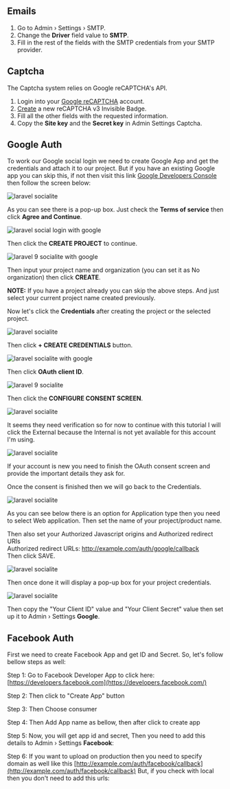 ## Emails

1.  Go to Admin › Settings › SMTP.
2.  Change the **Driver** field value to **SMTP**.
3.  Fill in the rest of the fields with the SMTP credentials from your SMTP provider.

## Captcha

The Captcha system relies on Google reCAPTCHA's API.

1.  Login into your [Google reCAPTCHA](https://www.google.com/recaptcha/admin/create) account.
2.  [Create](https://www.google.com/recaptcha/admin/create) a new reCAPTCHA v3 Invisible Badge.
3.  Fill all the other fields with the requested information.
4.  Copy the **Site key** and the **Secret key** in Admin Settings Captcha.

## Google Auth

To work our Google social login we need to create Google App and get the credentials and attach it to our project. But if you have an existing Google app you can skip this, if not then visit this link [Google Developers Console](http://console.developers.google.com/) then follow the screen below:

![laravel socialite](https://ecn-storage.s3.us-west-2.amazonaws.com/articles/laravel-9-socialite-login-with-google-complete-tutorial-rmZ1FRyz24x980.webp?ctm=1653147229)

As you can see there is a pop-up box. Just check the **Terms of service** then click **Agree and Continue**.

![laravel social login with google](https://ecn-storage.s3.us-west-2.amazonaws.com/articles/laravel-9-socialite-login-with-google-complete-tutorial-BwJipqsNb1x980.webp?ctm=1653147385)

Then click the **CREATE PROJECT** to continue.

![laravel 9 socialite with google](https://ecn-storage.s3.us-west-2.amazonaws.com/articles/laravel-9-socialite-login-with-google-complete-tutorial-CkqRTRYq4Fx980.webp?ctm=1653147453)

Then input your project name and organization (you can set it as No organization) then click **CREATE**.

**NOTE:** If you have a project already you can skip the above steps. And just select your current project name created previously.

Now let's click the **Credentials** after creating the project or the selected project.

![laravel socialite](https://ecn-storage.s3.us-west-2.amazonaws.com/articles/laravel-9-socialite-login-with-google-complete-tutorial-a2J60IyXsex980.webp?ctm=1653147703)

Then click **\+ CREATE CREDENTIALS** button.

![laravel socialite with google](https://ecn-storage.s3.us-west-2.amazonaws.com/articles/laravel-9-socialite-login-with-google-complete-tutorial-1VlP9voAxrx980.webp?ctm=1653147760)

Then click **OAuth client ID**.

![laravel 9 socialite](https://ecn-storage.s3.us-west-2.amazonaws.com/articles/laravel-9-socialite-login-with-google-complete-tutorial-3xNNLH4oGEx980.webp?ctm=1653147841)

Then click the **CONFIGURE CONSENT SCREEN**.

![laravel socialite](https://ecn-storage.s3.us-west-2.amazonaws.com/articles/laravel-9-socialite-login-with-google-complete-tutorial-mxYA76oM5Dx980.webp?ctm=1653147972)

It seems they need verification so for now to continue with this tutorial I will click the External because the Internal is not yet available for this account I'm using.

![laravel socialite](https://ecn-storage.s3.us-west-2.amazonaws.com/articles/laravel-9-socialite-login-with-google-complete-tutorial-wvDHlnDtL4x980.webp?ctm=1653148413)

If your account is new you need to finish the OAuth consent screen and provide the important details they ask for.

Once the consent is finished then we will go back to the Credentials.

![laravel socialite](https://ecn-storage.s3.us-west-2.amazonaws.com/articles/laravel-9-socialite-login-with-google-complete-tutorial-sE8aJZu30Yx980.webp?ctm=1653148610)

As you can see below there is an option for Application type then you need to select Web application. Then set the name of your project/product name.

Then also set your Authorized Javascript origins and Authorized redirect URIs  
Authorized redirect URLs: http://example.com/auth/google/callback  
Then click SAVE.

![laravel socialite](https://ecn-storage.s3.us-west-2.amazonaws.com/articles/laravel-9-socialite-login-with-google-complete-tutorial-5oxR92BYsTx980.webp?ctm=1653148886)

Then once done it will display a pop-up box for your project credentials.

![laravel socialite](https://ecn-storage.s3.us-west-2.amazonaws.com/articles/laravel-9-socialite-login-with-google-complete-tutorial-onazfl5I2Tx980.webp?ctm=1653149145)

Then copy the "Your Client ID" value and "Your Client Secret" value then set up it to Admin › Settings **Google**.

  

## Facebook Auth

First we need to create Facebook App and get ID and Secret. So, let's follow bellow steps as well:

Step 1: Go to Facebook Developer App to click here: [https://developers.facebook.com](https://developers.facebook.com/)

Step 2: Then click to "Create App" button 

Step 3: Then Choose consumer

Step 4: Then Add App name as bellow, then after click to create app

Step 5: Now, you will get app id and secret, Then you need to add this details to Admin › Settings **Facebook**:

Step 6: If you want to upload on production then you need to specify domain as well like this [http://example.com/auth/facebook/callback](http://example.com/auth/facebook/callback) But, if you check with local then you don't need to add this urls:
